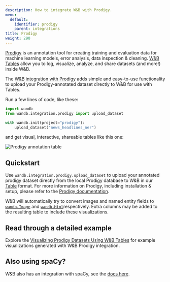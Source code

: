 ```yaml
---
description: How to integrate W&B with Prodigy.
menu:
  default:
    identifier: prodigy
    parent: integrations
title: Prodigy
weight: 290
---
```


[Prodigy](https://prodi.gy/) is an annotation tool for creating training and evaluation data for machine learning models, error analysis, data inspection & cleaning. [W&B Tables](/guides/models/tables/tables-walkthrough) allow you to log, visualize, analyze, and share datasets (and more!) inside W&B.

The [W&B integration with Prodigy](https://github.com/wandb/wandb/blob/master/wandb/integration/prodigy/prodigy.py) adds simple and easy-to-use functionality to upload your Prodigy-annotated dataset directly to W&B for use with Tables.

Run a few lines of code, like these:

```python
import wandb
from wandb.integration.prodigy import upload_dataset

with wandb.init(project="prodigy"):
    upload_dataset("news_headlines_ner")
```

and get visual, interactive, shareable tables like this one:

<Frame>
    <img src="/images/integrations/prodigy_interactive_visual.png" alt="Prodigy annotation table"  />
</Frame>

## Quickstart

Use `wandb.integration.prodigy.upload_dataset` to upload your annotated prodigy dataset directly from the local Prodigy database to W&B in our [Table](/ref/python/data-types/table) format. For more information on Prodigy, including installation & setup, please refer to the [Prodigy documentation](https://prodi.gy/docs/).

W&B will automatically try to convert images and named entity fields to [`wandb.Image`](/ref/python/data-types/image) and [`wandb.Html`](/ref/python/data-types/html)respectively. Extra columns may be added to the resulting table to include these visualizations.

## Read through a detailed example

Explore the [Visualizing Prodigy Datasets Using W&B Tables](https://wandb.ai/kshen/prodigy/reports/Visualizing-Prodigy-Datasets-Using-W-B-Tables--Vmlldzo5NDE2MTc) for example visualizations generated with W&B Prodigy integration.  

## Also using spaCy?

W&B also has an integration with spaCy, see the [docs here](/guides/integrations/spacy).